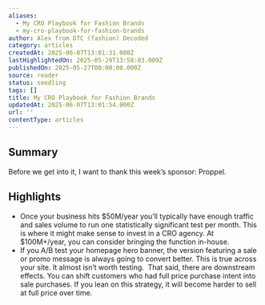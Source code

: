```yaml
---
aliases:
  - My CRO Playbook for Fashion Brands
  - my-cro-playbook-for-fashion-brands
author: Alex from DTC (fashion) Decoded
category: articles
createdAt: 2025-06-07T13:01:31.000Z
lastHighlightedOn: 2025-05-29T13:58:03.009Z
publishedOn: 2025-05-27T00:00:00.000Z
source: reader
status: seedling
tags: []
title: My CRO Playbook for Fashion Brands
updatedAt: 2025-06-07T13:01:54.000Z
url: ''
contentType: articles
---
```

## Summary

Before we get into it, I want to thank this week’s sponsor: Proppel.

## Highlights

- Once your business hits $50M/year you’ll typically have enough traffic and sales volume to run one statistically significant test per month. This is where it might make sense to invest in a CRO agency. At $100M+/year, you can consider bringing the function in-house.
- If you A/B test your homepage hero banner, the version featuring a sale or promo message is always going to convert better. This is true across your site. It almost isn’t worth testing.
  ​
  That said, there are downstream effects. You can shift customers who had full price purchase intent into sale purchases. If you lean on this strategy, it will become harder to sell at full price over time.
